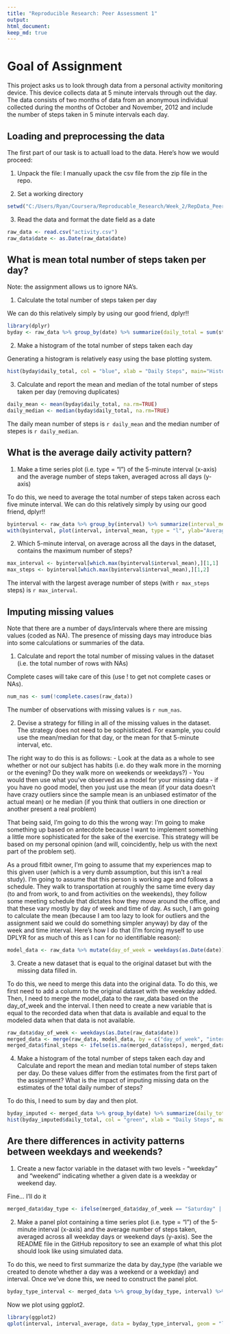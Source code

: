 ---
title: "Reproducible Research: Peer Assessment 1"
output:
html_document:
keep_md: true
---

# Goal of Assignment

This project asks us to look through data from a personal activity monitoring device. This device collects data at 5 minute intervals through out the day. The data consists of two months of data from an anonymous individual collected during the months of October and November, 2012 and include the number of steps taken in 5 minute intervals each day.

## Loading and preprocessing the data

The first part of our task is to actuall load to the data.  Here's how we would proceed:

1. Unpack the file: I manually upack the csv file from the zip file in the repo.

2. Set a working directory

```{r setworkingdirectory}
setwd("C:/Users/Ryan/Coursera/Reproducable_Research/Week_2/RepData_PeerAssessment1")
```

3. Read the data and format the date field as a date

```{r readdadata}
raw_data <- read.csv("activity.csv")
raw_data$date <- as.Date(raw_data$date)
```

## What is mean total number of steps taken per day?

Note: the assignment allows us to ignore NA's.

1) Calculate the total number of steps taken per day

We can do this relatively simply by using our good friend, dplyr!!

```{r quicksums}
library(dplyr)
byday <- raw_data %>% group_by(date) %>% summarize(daily_total = sum(steps, na.rm=TRUE))
```

2) Make a histogram of the total number of steps taken each day

Generating a histogram is relatively easy using the base plotting system.

```{r daily_step_hist}
hist(byday$daily_total, col = "blue", xlab = "Daily Steps", main="Histogram of Daily Steps for our Subject")
```

3) Calculate and report the mean and median of the total number of steps taken per day (removing duplicates)

```{r daily_mean_and_median}
daily_mean <- mean(byday$daily_total, na.rm=TRUE)
daily_median <- median(byday$daily_total, na.rm=TRUE)
```

The daily mean number of steps is `r daily_mean` and the median number of stepes is `r daily_median`.

## What is the average daily activity pattern?

1) Make a time series plot (i.e. type = "l") of the 5-minute interval (x-axis) and the average number of steps taken, averaged across all days (y-axis)

To do this, we need to average the total number of steps taken across each five minute interval.  We can do this relatively simply by using our good friend, dplyr!!

```{r quickmeans}
byinterval <- raw_data %>% group_by(interval) %>% summarize(interval_mean = mean(steps, na.rm=TRUE))
with(byinterval, plot(interval, interval_mean, type = "l", ylab="Average Steps", main="Average Steps by Interval Over a 61 day sample"))
```

2) Which 5-minute interval, on average across all the days in the dataset, contains the maximum number of steps?

```{r max_find}
max_interval <- byinterval[which.max(byinterval$interval_mean),][1,1]
max_steps <- byinterval[which.max(byinterval$interval_mean),][1,2]
```

The interval with the largest average number of steps (with `r max_steps` steps) is `r max_interval`.

## Imputing missing values

Note that there are a number of days/intervals where there are missing values (coded as NA). The presence of missing days may introduce bias into some calculations or summaries of the data.

1) Calculate and report the total number of missing values in the dataset (i.e. the total number of rows with NAs)

Complete cases will take care of this (use ! to get not complete cases or NAs).

```{r num_nas}
num_nas <- sum(!complete.cases(raw_data))
```

The number of observations with missing values is `r num_nas`.

2) Devise a strategy for filling in all of the missing values in the dataset. The strategy does not need to be sophisticated. For example, you could use the mean/median for that day,  or the mean for that 5-minute interval, etc.

The right way to do this is as follows:
- Look at the data as a whole to see whether or not our subject has habits (i.e. do they walk more in the morning or the evening?  Do they walk more on weekends or weekdays?)
- You would then use what you've observed as a model for your missing data
- if you have no good model, then you just use the mean (if your data doesn't have crazy outliers since the sample mean is an unbiased estimator of the actual mean) or he median (if you think that outliers in one direction or another present a real problem)

That being said, I'm going to do this the wrong way: I'm going to make something up based on antecdote because I want to implement something a little more sophisticated for the sake of the exercise.  This strategy will be based on my personal opinion (and will, coincidently, help us with the next part of the problem set).

As a proud fitbit owner, I'm going to assume that my experiences map to this given user (which is a very dumb assumption, but this isn't a real study).  I'm going to assume that this person is working age and follows a schedule.  They walk to transportation at roughly the same time every day (to and from work, to and from activities on the weekends), they follow some meeting schedule that dictates how they move around the office, and that these vary mostly by day of week and time of day.  As such, I am going to calculate the mean (because I am too lazy to look for outliers and the assignment said we could do something simpler anyway) by day of the week and time interval.  Here's how I do that (I'm forcing myself to use DPLYR for as much of this as I can for no identifiable reason):

```{r step_model_for_nas}
model_data <- raw_data %>% mutate(day_of_week = weekdays(as.Date(date))) %>% group_by(interval, day_of_week) %>% summarize(model_means = mean(steps, na.rm=TRUE))
```

3) Create a new dataset that is equal to the original dataset but with the missing data filled in.

To do this, we need to merge this data into the original data.  To do this, we first need to add a column to the original dataset with the weekday added.  Then, I need to merge the model_data to the raw_data based on the day_of_week and the interval.  I then need to create a new variable that is equal to the recorded data when that data is available and equal to the modeled data when that data is not available.

```{r add_weekday_to_raw}
raw_data$day_of_week <- weekdays(as.Date(raw_data$date))
merged_data <- merge(raw_data, model_data, by = c("day_of_week", "interval"))
merged_data$final_steps <- ifelse(is.na(merged_data$steps), merged_data$model_means, merged_data$steps)
```

4) Make a histogram of the total number of steps taken each day and Calculate and report the  mean and median total number of steps taken per day. Do these values differ from the estimates from the first part of the assignment? What is the impact of imputing missing data on the estimates of the total daily number of steps?

To do this, I need to sum by day and then plot.

```{r hist_with_imputed}
byday_imputed <- merged_data %>% group_by(date) %>% summarize(daily_total = sum(final_steps, na.rm=TRUE))
hist(byday_imputed$daily_total, col = "green", xlab = "Daily Steps", main="Histogram of Daily Steps for our Subject - Imputed for NA's")
```

## Are there differences in activity patterns between weekdays and weekends?

1) Create a new factor variable in the dataset with two levels - "weekday" and "weekend"  indicating whether a given date is a weekday or weekend day.

Fine... I'll do it

```{r day_type_indicator}
merged_data$day_type <- ifelse(merged_data$day_of_week == "Saturday" | merged_data$day_of_week == "Sunday", "weekend", "weekday")
```

2) Make a panel plot containing a time series plot (i.e. type = "l") of the 5-minute interval (x-axis) and the average number of steps taken, averaged across all weekday days or weekend days (y-axis). See the README file in the GitHub repository to see an example of what this plot should look like using simulated data.

To do this, we need to first summarize the data by day_type (the variable we created to denote whether a day was a weekend or a weekday) and interval.  Once we've done this, we need to construct the panel plot.

```{r cherry_on_top}
byday_type_interval <- merged_data %>% group_by(day_type, interval) %>% summarize(interval_average = mean(final_steps, na.rm=TRUE))

```

Now we plot using ggplot2.  

```{r}
library(ggplot2)
qplot(interval, interval_average, data = byday_type_interval, geom = "line", facets = day_type~ ., ylab="Average Steps per Interval")
```